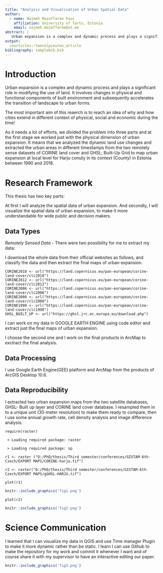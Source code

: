 ```yaml
---
title: "Analysis and Visualisation of Urban Spatial Data"
author:
  - name: Najmeh Mozaffaree Pour
    affiliation: University of Tartu, Estonia
    email: najmeh.mozaffaree@ut.ee
abstract: |
   Urban expansion is a complex and dynamic process and plays a significant role in modifying the use of land. The aim of this reaerch is to reach an idea of why and how cities extend in different context of physical, social and economic during the time.
output:
  ceurticles::twocolpceurws_article
bibliography: samplebib.bib
---
```


# Introduction

Urban expansion is a complex and dynamic process and plays a significant role in modifying the use of land. It involves changes in physical and functional components of built environment and subsequently accelerates the transition of landscape to urban forms.

The most important aim of this reaerch is to reach an idea of why and how cities extend in different context of physical, social and economic during the time!

As it needs a lot of efforts, we divided the problem into three parts and at the first stage we worked just with the physical dimension of urban expansion. It means that we analyzed the dynamic land use changes and extracted the urban areas in different timestamps from the two remotely sense datasets of CORINE land cover and GHSL; Built-Up Grid to map urban expansion at local level for Harju conuty in its context (County) in Estonia between 1990 and 2018.

# Research Framework

This thesis has two key parts:

At first I will analyze the spatial data of urban expansion. And secondly, I will visualize the spatial data of urban expansion, to make it more understandable for wide public and decision makers.

## Data Types

_Remotely Sensed Data_ - There were two possibility for me to extract my data:

I download the whole data from their official websites as follows, and classify the data and then extract the final maps of urban expansion.

```
CORINE2018 <- url("https://land.copernicus.eu/pan-european/corine-land-cover/clc2018")
CORINE2012 <- url("https://land.copernicus.eu/pan-european/corine-land-cover/clc2012")
CORINE2006 <- url("https://land.copernicus.eu/pan-european/corine-land-cover/clc2006")
CORINE2000 <- url("https://land.copernicus.eu/pan-european/corine-land-cover/clc2000")
CORINE1990 <- url("https://land.copernicus.eu/pan-european/corine-land-cover/clc1990")
GHSL_BUILT_UP <- url("https://ghsl.jrc.ec.europa.eu/download.php")
```

I can work on my data in GOOGLE EARTH ENGINE using code editor and extract just the final maps of urban expansion.

I choose the second one and I work on the final products in ArcMap to exctract the final analysis.

## Data Processing

I use Google Earth Engine(GEE) platform and ArcMap from the products of ArcGIS Desktop 10.6.

## Data Reproducibility

I extracted two urban expansion maps from the two satellite databases, GHSL- Built up layer and CORINE land cover database. I resampled them in to a unique unit (30-meter resolution) to make them ready to compare, then I use some annual growth rate, cell density analysis and image difference analysis.

```
require(raster)

 > Loading required package: raster

 > Loading required package: sp
```

```
r1 <- raster ("D:/PhD/thesis/Third semester/conferences/GISTAM-6th-Czech/EXPORT MAPS/CORINE-harju.tif")

r2 <- raster("D:/PhD/thesis/Third semester/conferences/GISTAM-6th-Czech/EXPORT MAPS/gGHSL-HARJU.tif")

plot(r1)
```

```r
knitr::include_graphics('fig1.png')
```

```
plot(r2)
```

```r
knitr::include_graphics('fig2.png')
```

# Science Communication

I learned that I can visualize my data in QGIS and use Time manager Plugin to make it more dynamic rather than be static. I learn I can use Github to make the repository for my work and commit it whenever I want and of course share it with my supervisor to have an interactive editing our paper.

```r
knitr::include_graphics('fig3.png')
```
